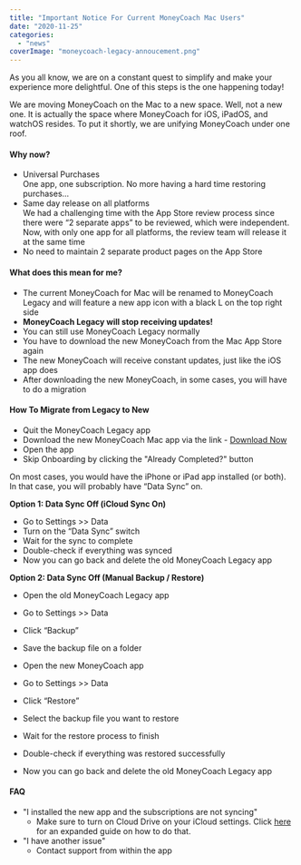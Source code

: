 ```yaml
---
title: "Important Notice For Current MoneyCoach Mac Users"
date: "2020-11-25"
categories: 
  - "news"
coverImage: "moneycoach-legacy-annoucement.png"
---
```


As you all know, we are on a constant quest to simplify and make your experience more delightful. One of this steps is the one happening today!

We are moving MoneyCoach on the Mac to a new space. Well, not a new one. It is actually the space where MoneyCoach for iOS, iPadOS, and watchOS resides. To put it shortly, we are unifying MoneyCoach under one roof.

#### Why now?

- Universal Purchases  
    One app, one subscription. No more having a hard time restoring purchases…
- Same day release on all platforms  
    We had a challenging time with the App Store review process since there were “2 separate apps” to be reviewed, which were independent.  
    Now, with only one app for all platforms, the review team will release it at the same time
- No need to maintain 2 separate product pages on the App Store

#### What does this mean for me?

- The current MoneyCoach for Mac will be renamed to MoneyCoach Legacy and will feature a new app icon with a black L on the top right side
- **MoneyCoach Legacy will stop receiving updates!**
- You can still use MoneyCoach Legacy normally
- You have to download the new MoneyCoach from the Mac App Store again
- The new MoneyCoach will receive constant updates, just like the iOS app does
- After downloading the new MoneyCoach, in some cases, you will have to do a migration

#### How To Migrate from Legacy to New

- Quit the MoneyCoach Legacy app
- Download the new MoneyCoach Mac app via the link - [Download Now](https://apps.apple.com/de/app/moneycoach-financial-habits/id989642198?l=en)
- Open the app
- Skip Onboarding by clicking the "Already Completed?" button

On most cases, you would have the iPhone or iPad app installed (or both). In that case, you will probably have “Data Sync” on.

**Option 1: Data Sync Off (iCloud Sync On)**

- Go to Settings >> Data
- Turn on the “Data Sync” switch
- Wait for the sync to complete
- Double-check if everything was synced
- Now you can go back and delete the old MoneyCoach Legacy app

**Option 2: Data Sync Off (Manual Backup / Restore)**

- Open the old MoneyCoach Legacy app
- Go to Settings >> Data
- Click “Backup”
- Save the backup file on a folder

- Open the new MoneyCoach app
- Go to Settings >> Data
- Click “Restore”
- Select the backup file you want to restore
- Wait for the restore process to finish
- Double-check if everything was restored successfully
- Now you can go back and delete the old MoneyCoach Legacy app

#### FAQ

- "I installed the new app and the subscriptions are not syncing"
    - Make sure to turn on Cloud Drive on your iCloud settings. Click [here](https://moneycoach.ai/how-to-share-your-moneycoach-premium-subscription-on-your-mac-too/) for an expanded guide on how to do that.
- "I have another issue"
    - Contact support from within the app
